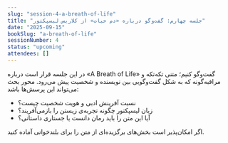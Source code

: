 ```yaml
---
slug: "session-4-a-breath-of-life"
title: "جلسه چهارم: گفت‌وگو درباره «دم حیات» از کلاریس لیسپکتور"
date: "2025-09-15"
bookSlug: "a-breath-of-life"
sessionNumber: 4
status: "upcoming"
attendees: []
---
```


در این جلسه قرار است درباره «A Breath of Life» گفت‌وگو کنیم؛ متنی تکه‌تکه و مراقبه‌گونه که به شکل گفت‌وگویی بین نویسنده و شخصیت پیش می‌رود. محور بحث می‌تواند این پرسش‌ها باشد:

- نسبت آفرینش ادبی و هویت شخصیت چیست؟
- زبان لیسپکتور چگونه تجربه‌ی زیستن را بازمی‌آفریند؟
- آیا این متن را باید رمان دانست یا جستاری داستانی؟

اگر امکان‌پذیر است بخش‌های برگزیده‌ای از متن را برای بلندخوانی آماده کنید.
